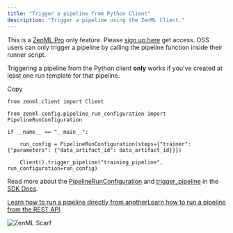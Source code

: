 ```yaml
---
title: "Trigger a pipeline from Python Client"
description: "Trigger a pipeline using the ZenML Client."
---
```


This is a [ZenML Pro](https://zenml.io/pro) only feature. Please [sign up here](https://cloud.zenml.io) get access. OSS users can only trigger a pipeline by calling the pipeline function inside their runner script.

Triggering a pipeline from the Python client **only** works if you've created at least one run template for that pipeline.

Copy

```
from zenml.client import Client

from zenml.config.pipeline_run_configuration import PipelineRunConfiguration

if __name__ == "__main__":

    run_config = PipelineRunConfiguration(steps={"trainer": {"parameters": {"data_artifact_id": data_artifact_id}}})

    Client().trigger_pipeline("training_pipeline", run_configuration=run_config)
```

Read more about the [PipelineRunConfiguration](https://sdkdocs.zenml.io/latest/core%5Fcode%5Fdocs/core-config/#zenml.config.pipeline%5Frun%5Fconfiguration.PipelineRunConfiguration) and [trigger\_pipeline](https://sdkdocs.zenml.io/0.60.0/core%5Fcode%5Fdocs/core-client/#zenml.client.Client) in the [SDK Docs](https://sdkdocs.zenml.io/).

[Learn how to run a pipeline directly from another](/how-to/trigger-pipelines/trigger-a-pipeline-from-another)[Learn how to run a pipeline from the REST API](/how-to/trigger-pipelines/trigger-a-pipeline-from-rest-api)

![ZenML Scarf](/images/how-to/trigger-pipelines)